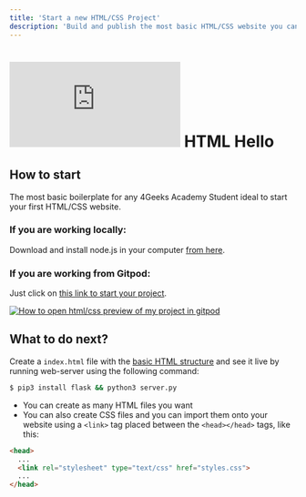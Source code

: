 ```yaml
---
title: 'Start a new HTML/CSS Project'
description: 'Build and publish the most basic HTML/CSS website you can build'
---
```


# ![4Geeks Logo](http://assets.breatheco.de/apis/img/images.php?blob&random&cat=icon&tags=4geeks,16) HTML Hello

## How to start

The most basic boilerplate for any 4Geeks Academy Student ideal to start your first HTML/CSS website.

### If you are **working locally**:

Download and install node.js in your computer [from here](https://nodejs.org/en/download/).

### If you are working from Gitpod:

Just click on [this link to start your project](https://gitpod.io#https://github.com/4GeeksAcademy/html-hello.git).



[![How to open html/css preview of my project in gitpod](https://github.com/4GeeksAcademy/Templates-Boilerplates/blob/master/assets/hello-html-intro.png?raw=true)](https://youtu.be/dfbDCMu_p-0)

## What to do next?

Create a `index.html` file with the [basic HTML structure](http://content.breatheco.de/lesson/what-is-html-learn-html#page-structure) and see it live by running web-server using the following command:

```sh
$ pip3 install flask && python3 server.py
```

- You can create as many HTML files you want
- You can also create CSS files and you can import them onto your website using a `<link>` tag placed between the `<head></head>` tags, like this:

```html
<head>
  ...
  <link rel="stylesheet" type="text/css" href="styles.css">
  ...
</head>
```
